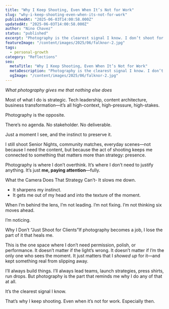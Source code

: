 ```yaml
---
title: "Why I Keep Shooting, Even When It’s Not for Work"
slug: "why-i-keep-shooting-even-when-its-not-for-work"
publishedAt: "2025-06-03T14:00:58.000Z"
updatedAt: "2025-06-03T14:00:58.000Z"
author: "Nino Chavez"
status: "published"
excerpt: "Photography is the clearest signal I know. I don’t shoot for content—I shoot to stay connected to the part of me that still notices the small stuff."
featureImage: "/content/images/2025/06/falknor-2.jpg"
tags:
  - personal-growth
category: "Reflections"
seo:
  metaTitle: "Why I Keep Shooting, Even When It’s Not for Work"
  metaDescription: "Photography is the clearest signal I know. I don’t shoot for content—I shoot to stay connected to the part of me that still notices the small stuff."
  ogImage: "/content/images/2025/06/falknor-2.jpg"
---
```

*What photography gives me that nothing else does*

Most of what I do is strategic.
Tech leadership, content architecture, business transformation—it’s all high-context, high-pressure, high-stakes.

Photography is the opposite.

There’s no agenda.
No stakeholder.
No deliverable.

Just a moment I see, and the instinct to preserve it.

I still shoot Senior Nights, community matches, everyday scenes—not because I need the content, but because the act of shooting keeps me connected to something that matters more than strategy: presence.

Photography is where I don’t overthink.
It’s where I don’t need to justify anything.
It’s just **me, paying attention**—fully.

What the Camera Does That Strategy Can’t- It slows me down.
- It sharpens my instinct.
- It gets me out of my head and into the texture of the moment.

When I’m behind the lens, I’m not leading. I’m not fixing. I’m not thinking six moves ahead.

I’m noticing.

Why I Don’t “Just Shoot for Clients”If photography becomes a job, I lose the part of it that heals me.

This is the one space where I don’t need permission, polish, or performance.
It doesn’t matter if the light’s wrong.
It doesn’t matter if I’m the only one who sees the moment.
It just matters that I *showed up* for it—and kept something real from slipping away.

I’ll always build things.
I’ll always lead teams, launch strategies, press shirts, run drops.
But photography is the part that reminds me why I do any of that at all.

It’s the clearest signal I know.

That’s why I keep shooting.
Even when it’s not for work.
Especially then.
